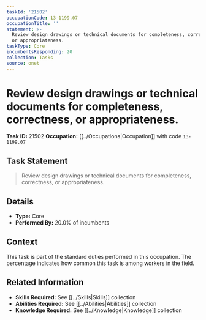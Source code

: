 ```yaml
---
taskId: '21502'
occupationCode: 13-1199.07
occupationTitle: ''
statement: >-
  Review design drawings or technical documents for completeness, correctness,
  or appropriateness.
taskType: Core
incumbentsResponding: 20
collection: Tasks
source: onet
---
```

# Review design drawings or technical documents for completeness, correctness, or appropriateness.

**Task ID:** 21502
**Occupation:** [[../Occupations|Occupation]] with code `13-1199.07`

## Task Statement

> Review design drawings or technical documents for completeness, correctness, or appropriateness.

## Details

- **Type:** Core
- **Performed By:** 20.0% of incumbents

## Context

This task is part of the standard duties performed in this occupation. The percentage indicates how common this task is among workers in the field.

## Related Information

- **Skills Required:** See [[../Skills|Skills]] collection
- **Abilities Required:** See [[../Abilities|Abilities]] collection
- **Knowledge Required:** See [[../Knowledge|Knowledge]] collection
